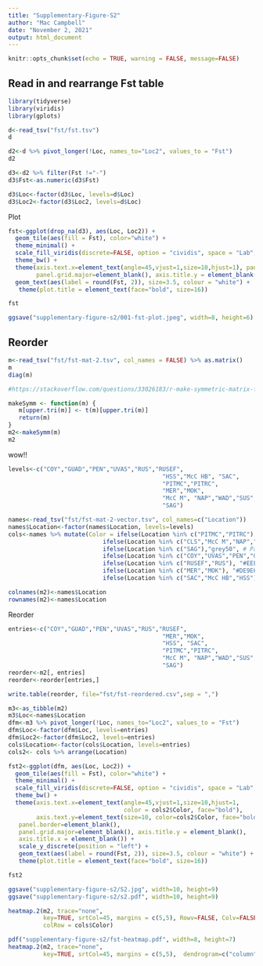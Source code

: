 ```yaml
---
title: "Supplementary-Figure-S2"
author: "Mac Campbell"
date: "November 2, 2021"
output: html_document
---
```


```r
knitr::opts_chunk$set(echo = TRUE, warning = FALSE, message=FALSE)
```

## Read in and rearrange Fst table

```r
library(tidyverse)
library(viridis)
library(gplots)
```

```r
d<-read_tsv("fst/fst.tsv")
d
```

```r
d2<-d %>% pivot_longer(!Loc, names_to="Loc2", values_to = "Fst")
d2
```

```r
d3<-d2 %>% filter(Fst !="-") 
d3$Fst<-as.numeric(d3$Fst)

d3$Loc<-factor(d3$Loc, levels=d$Loc)
d3$Loc2<-factor(d3$Loc2, levels=d$Loc)

```

Plot

```r
fst<-ggplot(drop_na(d3), aes(Loc, Loc2)) + 
  geom_tile(aes(fill = Fst), color="white") + 
  theme_minimal() +
  scale_fill_viridis(discrete=FALSE, option = "cividis", space = "Lab", direction = -1) + 
  theme_bw() + 
  theme(axis.text.x=element_text(angle=45,vjust=1,size=10,hjust=1), panel.border=element_blank(),
        panel.grid.major=element_blank(), axis.title.y = element_blank(), axis.title.x = element_blank()) + scale_y_discrete(position = "left") + 
  geom_text(aes(label = round(Fst, 2)), size=3.5, colour = "white") +
   theme(plot.title = element_text(face="bold", size=16)) 

fst

ggsave("supplementary-figure-s2/001-fst-plot.jpeg", width=8, height=6)
```


## Reorder

```r
m<-read_tsv("fst/fst-mat-2.tsv", col_names = FALSE) %>% as.matrix()
m
diag(m)
```

```r
#https://stackoverflow.com/questions/33026183/r-make-symmetric-matrix-from-lower-diagonal

makeSymm <- function(m) {
   m[upper.tri(m)] <- t(m)[upper.tri(m)]
   return(m)
}
m2<-makeSymm(m)
m2
```


wow!!

```r

levels<-c("COY","GUAD","PEN","UVAS","RUS","RUSEF",
                                            "HSS","McC HB", "SAC",
                                            "PITMC","PITRC",
                                            "MER","MOK",
                                            "McC M", "NAP","WAD","SUS","PUT RR","CLS","PUT BC",
                                            "SAG")

names<-read_tsv("fst/fst-mat-2-vector.tsv", col_names=c("Location"))
names$Location<-factor(names$Location, levels=levels)
cols<-names %>% mutate(Color = ifelse(Location %in% c("PITMC","PITRC"), "#ACCC66", #Pit
                           ifelse(Location %in% c("CLS","McC M","NAP","PUT BC","PUT RR","SUS","WAD"), "grey50",   #Prickly
                           ifelse(Location %in% c("SAG"),"grey50", # Paiute
                           ifelse(Location %in% c("COY","UVAS","PEN","GUAD"),"#E8BEFF", # C o o
                           ifelse(Location %in% c("RUSEF","RUS"), "#EEF1A0", # C o p
                           ifelse(Location %in% c("MER","MOK"), "#DE9E66", # C g g
                           ifelse(Location %in% c("SAC","McC HB","HSS"), "#439AB0", "grey50"))))))))

```

```r
colnames(m2)<-names$Location
rownames(m2)<-names$Location
```

Reorder    

```r

entries<-c("COY","GUAD","PEN","UVAS","RUS","RUSEF",
                                            "MER","MOK",
                                            "HSS", "SAC",
                                            "PITMC","PITRC",
                                            "McC M", "NAP","WAD","SUS","PUT RR","PUT BC",
                                            "SAG")
reorder<-m2[, entries]
reorder<-reorder[entries,]
```


```r
write.table(reorder, file="fst/fst-reordered.csv",sep = ",")
```

```r
m3<-as_tibble(m2)
m3$Loc<-names$Location
dfm<-m3 %>% pivot_longer(!Loc, names_to="Loc2", values_to = "Fst")
dfm$Loc<-factor(dfm$Loc, levels=entries)
dfm$Loc2<-factor(dfm$Loc2, levels=entries)
cols$Location<-factor(cols$Location, levels=entries)
cols2<- cols %>% arrange(Location)

fst2<-ggplot(dfm, aes(Loc, Loc2)) + 
  geom_tile(aes(fill = Fst), color="white") + 
  theme_minimal() +
  scale_fill_viridis(discrete=FALSE, option = "cividis", space = "Lab", direction = -1) + 
  theme_bw() + 
  theme(axis.text.x=element_text(angle=45,vjust=1,size=10,hjust=1,
                                 color = cols2$Color, face="bold"),
        axis.text.y=element_text(size=10, color=cols2$Color, face="bold"),
   panel.border=element_blank(),
   panel.grid.major=element_blank(), axis.title.y = element_blank(), 
   axis.title.x = element_blank()) +     
   scale_y_discrete(position = "left") + 
   geom_text(aes(label = round(Fst, 2)), size=3.5, colour = "white") +
   theme(plot.title = element_text(face="bold", size=16)) 

fst2

ggsave("supplementary-figure-s2/S2.jpg", width=10, height=9)
ggsave("supplementary-figure-s2/s2.pdf", width=10, height=9)

```


```r
heatmap.2(m2, trace="none",
          key=TRUE, srtCol=45, margins = c(5,5), Rowv=FALSE, Colv=FALSE, col=cividis,
          colRow = cols$Color)
```

```r
pdf("supplementary-figure-s2/fst-heatmap.pdf", width=8, height=7)
heatmap.2(m2, trace="none",
          key=TRUE, srtCol=45, margins = c(5,5),  dendrogram=c("column"), col=viridis(15, direction=-1))
```
